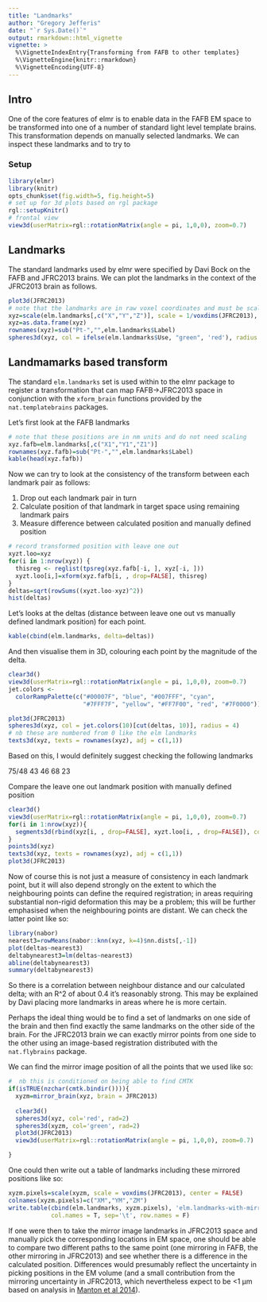 ```yaml
---
title: "Landmarks"
author: "Gregory Jefferis"
date: "`r Sys.Date()`"
output: rmarkdown::html_vignette
vignette: >
  %\VignetteIndexEntry{Transforming from FAFB to other templates}
  %\VignetteEngine{knitr::rmarkdown}
  %\VignetteEncoding{UTF-8}
---
```

## Intro
One of the core features of elmr is to enable data in the FAFB EM space to be
transformed into one of a number of standard light level template brains. This
transformation depends on manually selected landmarks. We can inspect these
landmarks and to try to  

### Setup
```r
library(elmr)
library(knitr)
opts_chunk$set(fig.width=5, fig.height=5)
# set up for 3d plots based on rgl package
rgl::setupKnitr()
# frontal view
view3d(userMatrix=rgl::rotationMatrix(angle = pi, 1,0,0), zoom=0.7)
```

## Landmarks
The standard landmarks used by elmr were specified by Davi Bock on the FAFB and
JFRC2013 brains. We can plot the landmarks in the context of the JFRC2013 brain
as follows.

```r
plot3d(JFRC2013)
# note that the landmarks are in raw voxel coordinates and must be scaled
xyz=scale(elm.landmarks[,c("X","Y","Z")], scale = 1/voxdims(JFRC2013), center = FALSE)
xyz=as.data.frame(xyz)
rownames(xyz)=sub("Pt-","",elm.landmarks$Label)
spheres3d(xyz, col = ifelse(elm.landmarks$Use, "green", 'red'), radius = 4)
```

## Landmamarks based transform
The standard `elm.landmarks` set is used within to the elmr package to register
a transformation that can map FAFB->JFRC2013 space in conjunction with the 
`xform_brain` functions provided by the `nat.templatebrains` packages.

Let's first look at the FAFB landmarks

```r
# note that these positions are in nm units and do not need scaling
xyz.fafb=elm.landmarks[,c("X1","Y1","Z1")]
rownames(xyz.fafb)=sub("Pt-","",elm.landmarks$Label)
kable(head(xyz.fafb))
```

Now we can try to look at the consistency of the transform between each landmark
pair as follows:

1. Drop out each landmark pair in turn
2. Calculate position of that landmark in target space using remaining landmark pairs
3. Measure difference between calculated position and manually defined position

```r
# record transformed position with leave one out
xyzt.loo=xyz
for(i in 1:nrow(xyz)) {
  thisreg <- reglist(tpsreg(xyz.fafb[-i, ], xyz[-i, ]))
  xyzt.loo[i,]=xform(xyz.fafb[i, , drop=FALSE], thisreg)
}
deltas=sqrt(rowSums((xyzt.loo-xyz)^2))
hist(deltas)
```

Let's looks at the deltas (distance between leave one out vs manually defined landmark position)
for each point.

```r
kable(cbind(elm.landmarks, delta=deltas))
```

And then visualise them in 3D, colouring each point by the magnitude of the delta.

```r
clear3d()
view3d(userMatrix=rgl::rotationMatrix(angle = pi, 1,0,0), zoom=0.7)
jet.colors <-
  colorRampPalette(c("#00007F", "blue", "#007FFF", "cyan",
                     "#7FFF7F", "yellow", "#FF7F00", "red", "#7F0000"))

plot3d(JFRC2013)
spheres3d(xyz, col = jet.colors(10)[cut(deltas, 10)], radius = 4)
# nb these are numbered from 0 like the elm landmarks
texts3d(xyz, texts = rownames(xyz), adj = c(1,1))
```

Based on this, I would definitely suggest checking the following landmarks

75/48
43
46
68
23

Compare the leave one out landmark position with manually defined position

```r
clear3d()
view3d(userMatrix=rgl::rotationMatrix(angle = pi, 1,0,0), zoom=0.7)
for(i in 1:nrow(xyz)){
  segments3d(rbind(xyz[i, , drop=FALSE], xyzt.loo[i, , drop=FALSE]), col=jet.colors(10)[cut(deltas, 10)][i], lwd=3)
}
points3d(xyz)
texts3d(xyz, texts = rownames(xyz), adj = c(1,1))
plot3d(JFRC2013)
```

Now of course this is not just a measure of consistency in each landmark point, 
but it will also depend strongly on the extent to which the neighbouring points
can define the required registration; in areas requiring substantial non-rigid
deformation this may be a problem; this will be further emphasised when the
neighbouring points are distant. We can check the latter point like so:

```r
library(nabor)
nearest3=rowMeans(nabor::knn(xyz, k=4)$nn.dists[,-1])
plot(deltas~nearest3)
deltabynearest3=lm(deltas~nearest3)
abline(deltabynearest3)
summary(deltabynearest3)
```

So there is a correlation between neighbour distance and our calculated delta;
with an R^2 of about 0.4 it's reasonably strong. This may be explained by
Davi placing more landmarks in areas where he is more certain.

Perhaps the ideal thing would be to find a set of landmarks on one side of the
brain and then find exactly the same landmarks on the other side of the brain.
For the JFRC2013 brain we can exactly mirror points from one side to the other 
using an image-based registration distributed with the `nat.flybrains` package.

We can find the mirror image position of all the points that we used like so:

```r
#  nb this is conditioned on being able to find CMTK
if(isTRUE(nzchar(cmtk.bindir()))){
  xyzm=mirror_brain(xyz, brain = JFRC2013)
  
  clear3d()
  spheres3d(xyz, col='red', rad=2)
  spheres3d(xyzm, col='green', rad=2)
  plot3d(JFRC2013)
  view3d(userMatrix=rgl::rotationMatrix(angle = pi, 1,0,0), zoom=0.7)

}
```

One could then write out a table of landmarks including these mirrored positions
like so:

```r
xyzm.pixels=scale(xyzm, scale = voxdims(JFRC2013), center = FALSE)
colnames(xyzm.pixels)=c("XM","YM","ZM")
write.table(cbind(elm.landmarks, xyzm.pixels), 'elm.landmarks-with-mirror.tsv',
            col.names = T, sep='\t', row.names = F)
```


If one were then to take the mirror image landmarks in JFRC2013 space and 
manually pick the corresponding locations in EM space, one should be able to 
compare two different paths to the same point (one mirroring in FAFB, the other
mirroring in JFRC2013) and see whether there is a difference in the calculated
position. Differences would presumably reflect the uncertainty in picking 
positions in the EM volume (and a small contribution from the mirroring 
uncertainty in JFRC2013, which nevertheless expect to be <1 µm based on analysis in
[Manton et al 2014](https://doi.org/10.1101/006353)).
